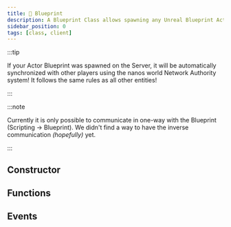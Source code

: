```yaml
---
title: 🔣 Blueprint
description: A Blueprint Class allows spawning any Unreal Blueprint Actor in nanos world.
sidebar_position: 0
tags: [class, client]
---
```




<HeaderDeclaration class_data={ClassData} image="/img/docs/blueprint.webp" />

:::tip

If your Actor Blueprint was spawned on the Server, it will be automatically synchronized with other players using the nanos world Network Authority system! It follows the same rules as all other entities!

:::

:::note

Currently it is only possible to communicate in one-way with the Blueprint (Scripting -> Blueprint). We didn't find a way to have the inverse communication *(hopefully)* yet.

:::


## Constructor

<ConstructorDeclaration class_data={ClassData} />


## Functions

<FunctionsDeclaration class_data={ClassData} />


## Events

<EventsDeclaration class_data={ClassData} />